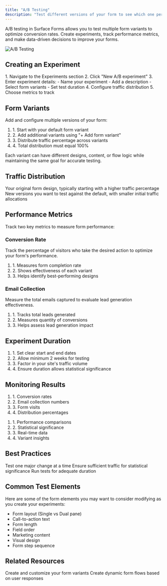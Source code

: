 ```yaml
---
title: "A/B Testing"
description: "Test different versions of your form to see which one performs better"
---
```


A/B testing in Surface Forms allows you to test multiple form variants to optimize conversion rates. Create experiments, track performance metrics, and make data-driven decisions to improve your forms.

<img src="/images/experiments.png" alt="A/B Testing" />

## Creating an Experiment

<Steps>
  1. Navigate to the Experiments section
  2. Click "New A/B experiment"
  3. Enter experiment details:
     - Name your experiment
     - Add a description
     - Select form variants
     - Set test duration
  4. Configure traffic distribution
  5. Choose metrics to track
</Steps>

## Form Variants

Add and configure multiple versions of your form:

<Card>
  <ol>
    <li>1. Start with your default form variant</li>
    <li>2. Add additional variants using "+ Add form variant"</li>
    <li>3. Distribute traffic percentage across variants</li>
    <li>4. Total distribution must equal 100%</li>
  </ol>
</Card>

<Note>
  Each variant can have different designs, content, or flow logic while maintaining the same goal for accurate testing.
</Note>

## Traffic Distribution

<CardGroup cols={2}>
  <Card title="Default Variant" icon="square-1">
    Your original form design, typically starting with a higher traffic percentage
  </Card>
  <Card title="Test Variants" icon="square-plus">
    New versions you want to test against the default, with smaller initial traffic allocations
  </Card>
</CardGroup>

## Performance Metrics

Track two key metrics to measure form performance:

### Conversion Rate
<Card title="Conversion Rate" icon="chart-line">
  Track the percentage of visitors who take the desired action to optimize your form's performance.
  
  <ol>
    <li>1. Measures form completion rate</li>
    <li>2. Shows effectiveness of each variant</li>
    <li>3. Helps identify best-performing designs</li>
  </ol>
</Card>

### Email Collection
<Card title="No. of Emails Collected" icon="envelope">
  Measure the total emails captured to evaluate lead generation effectiveness.
  
  <ol>
    <li>1. Tracks total leads generated</li>
    <li>2. Measures quantity of conversions</li>
    <li>3. Helps assess lead generation impact</li>
  </ol>
</Card>

## Experiment Duration
<Card>
  <ol>
    <li>1. Set clear start and end dates</li>
    <li>2. Allow minimum 2 weeks for testing</li>
    <li>3. Factor in your site's traffic volume</li>
    <li>4. Ensure duration allows statistical significance</li>
  </ol>
</Card>

## Monitoring Results
<CardGroup cols={2}>
  <Card title="Live Metrics" icon="gauge">
    <ol>
        <li>1. Conversion rates</li>
        <li>2. Email collection numbers</li>
        <li>3. Form visits</li>
        <li>4. Distribution percentages</li>
    </ol>
  </Card>
  
  <Card title="Analysis Tools" icon="magnifying-glass-chart">
    <ol>
        <li>1. Performance comparisons</li>
        <li>2. Statistical significance</li>
        <li>3. Real-time data</li>
        <li>4. Variant insights</li>
    </ol>
  </Card>
</CardGroup>

## Best Practices
<CardGroup cols={3}>
  <Card title="Single Focus" icon="bullseye">
    Test one major change at a time
  </Card>

  <Card title="Traffic Volume" icon="users">
    Ensure sufficient traffic for statistical significance
  </Card>

  <Card title="Test Duration" icon="clock">
    Run tests for adequate duration
  </Card>
</CardGroup>

## Common Test Elements

Here are some of the form elements you may want to consider modifying as you create your experiments:

- Form layout (Single vs Dual pane)
- Call-to-action text
- Form length
- Field order
- Marketing content
- Visual design
- Form step sequence

## Related Resources

<CardGroup>
  <Card title="Form Builder" icon="wand-magic-sparkles" href="/surface-forms/form-builder">
    Create and customize your form variants
  </Card>
  
  <Card title="Flow Builder" icon="route" href="/surface-forms/conditional-routing">
    Create dynamic form flows based on user responses
  </Card>
</CardGroup>


